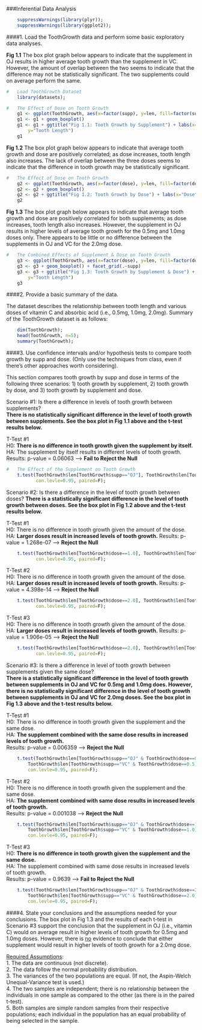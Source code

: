 ###Inferential Data Analysis

```r
    suppressWarnings(library(plyr));
    suppressWarnings(library(ggplot2));
```
  
  
####1. Load the ToothGrowth data and perform some basic exploratory data analyses.
  
**Fig 1.1**  The box plot graph below appears to indicate that the supplement in OJ results in higher average tooth growth than the supplement in VC.  However, the amount of overlap between the two seems to indicate that the difference may not be statistically significant.  The two supplements could on average perform the same.
```r
#   Load ToothGrowth Dataset    
    library(datasets);

#   The Effect of Dose on Tooth Growth
    g1 <- ggplot(ToothGrowth, aes(x=factor(supp), y=len, fill=factor(supp)))
    g1 <- g1 + geom_boxplot() 
    g1 <- g1 + ggtitle("Fig 1.1: Tooth Growth by Supplement") + labs(x="Supplement", 
        y="Tooth Length")
    g1
```

**Fig 1.2**  The box plot graph below appears to indicate that average tooth growth and dose are positively correlated; as dose increases, tooth length also increases.  The lack of overlap between the three doses seems to indicate that the difference in tooth growth may be statistically significant.  
```r
#   The Effect of Dose on Tooth Growth
    g2 <- ggplot(ToothGrowth, aes(x=factor(dose), y=len, fill=factor(dose)))
    g2 <- g2 + geom_boxplot() 
    g2 <- g2 + ggtitle("Fig 1.2: Tooth Growth by Dose") + labs(x="Dose", y="Tooth Length")
    g2
```
  
**Fig 1.3**  The box plot graph below appears to indicate that average tooth growth and dose are positively correlated for both supplements; as dose increases, tooth length also increases.  However, the supplement in OJ results in higher levels of average tooth growth for the 0.5mg and 1.0mg doses only.  There appears to be little or no difference between the supplements in OJ and VC for the 2.0mg dose.  
```r
#   The Combined Effects of Supplement & Dose on Tooth Growth
    g3 <- ggplot(ToothGrowth, aes(x=factor(dose), y=len, fill=factor(dose)))
    g3 <- g3 + geom_boxplot() + facet_grid(.~supp) 
    g3 <- g3 + ggtitle("Fig 1.3: Tooth Growth by Supplement & Dose") + labs(x="Dose", 
        y="Tooth Length")
    g3
```
  
####2. Provide a basic summary of the data.

The dataset describes the relationship between tooth length and various doses of vitamin C and absorbic acid (i.e., 0.5mg, 1.0mg, 2.0mg).  Summary of the ToothGrowth dataset is as follows:
```r
    dim(ToothGrowth);
    head(ToothGrowth, n=5);
    summary(ToothGrowth);
```

####3. Use confidence intervals and/or hypothesis tests to compare tooth growth by supp and dose. (Only use the techniques from class, even if there's other approaches worth considering).
  
This section compares tooth growth by supp and dose in terms of the following three scenarios: 1) tooth growth by supplement, 2) tooth growth by dose, and 3) tooth growth by supplement and dose.  
  
Scenario #1: Is there a difference in levels of tooth growth between supplements?  
**There is no statistically significant difference in the level of tooth growth between supplements.  See the box plot in Fig 1.1 above and the t-test results below.**  
  
T-Test #1  
H0: **There is no difference in tooth growth given the supplement by itself.**  
HA: The supplement by itself results in different levels of tooth growth.  
Results: p-value = 0.06063 --> **Fail to Reject the Null**
```r
#   The Effect of the Supplement on Tooth Growth
    t.test(ToothGrowth$len[ToothGrowth$supp=="OJ"], ToothGrowth$len[ToothGrowth$supp=="VC"],
           con.levle=0.95, paired=F);
```
  
Scenario #2: Is there a difference in the level of tooth growth between doses? 
**There is a statistically significant difference in the level of tooth growth between doses.  See the box plot in Fig 1.2 above and the t-test results below.**  
  
T-Test #1  
H0: There is no difference in tooth growth given the amount of the dose.  
HA: **Larger doses result in increased levels of tooth growth.**
Results: p-value = 1.268e-07 --> **Reject the Null**  
```r
    t.test(ToothGrowth$len[ToothGrowth$dose==1.0], ToothGrowth$len[ToothGrowth$dose==0.5],
           con.levle=0.95, paired=F);
```
  
T-Test #2  
H0: There is no difference in tooth growth given the amount of the dose.  
HA: **Larger doses result in increased levels of tooth growth.**
Results: p-value = 4.398e-14 --> **Reject the Null**  
```r
    t.test(ToothGrowth$len[ToothGrowth$dose==2.0], ToothGrowth$len[ToothGrowth$dose==0.5],
           con.levle=0.95, paired=F);
```
  
T-Test #3  
H0: There is no difference in tooth growth given the amount of the dose.  
HA: **Larger doses result in increased levels of tooth growth.**
Results: p-value = 1.906e-05 --> **Reject the Null**  
```r
    t.test(ToothGrowth$len[ToothGrowth$dose==2.0], ToothGrowth$len[ToothGrowth$dose==1.0],
           con.levle=0.95, paired=F);
```
  
Scenario #3: Is there a difference in level of tooth growth between supplements given the same dose?  
**There is a statistically significant difference in the level of tooth growth between supplements in OJ and VC for 0.5mg and 1.0mg does.  However, there is no statistically significant difference in the level of tooth growth between supplements in OJ and VC for 2.0mg doses.  See the box plot in Fig 1.3 above and the t-test results below.**   
  
T-Test #1  
H0: There is no difference in tooth growth given the supplement and the same dose.  
HA: **The supplement combined with the same dose results in increased levels of tooth growth.**  
Results: p-value = 0.006359 --> **Reject the Null** 
```r
    t.test(ToothGrowth$len[ToothGrowth$supp=="OJ" & ToothGrowth$dose==0.5], 
        ToothGrowth$len[ToothGrowth$supp=="VC" & ToothGrowth$dose==0.5], 
        con.levle=0.95, paired=F);
```
  
T-Test #2  
H0: There is no difference in tooth growth given the supplement and the same dose.  
HA: **The supplement combined with same dose results in increased levels of tooth growth.**  
Results: p-value = 0.001038 --> **Reject the Null** 
```r
    t.test(ToothGrowth$len[ToothGrowth$supp=="OJ" & ToothGrowth$dose==1.0], 
        ToothGrowth$len[ToothGrowth$supp=="VC" & ToothGrowth$dose==1.0], 
        con.levle=0.95, paired=F);
```
  
T-Test #3  
H0: **There is no difference in tooth growth given the supplement and the same dose.**  
HA: The supplement combined with same dose results in increased levels of tooth growth.  
Results: p-value = 0.9639 --> **Fail to Reject the Null**
```r
    t.test(ToothGrowth$len[ToothGrowth$supp=="OJ" & ToothGrowth$dose==2.0], 
        ToothGrowth$len[ToothGrowth$supp=="VC" & ToothGrowth$dose==2.0], 
        con.levle=0.95, paired=F);
```
  
####4. State your conclusions and the assumptions needed for your conclusions. 
The box plot in Fig 1.3 and the results of each t-test in Scenario #3 support the conclusion that the supplement in OJ (i.e., vitamin C) would on average result in higher levels of tooth growth for 0.5mg and 1.0mg doses.  However, there is <u>no</u> evidence to conclude that either supplement would result in higher levels of tooth growth for a 2.0mg dose.
  
<u>Required Assumptions</u>:  
1. The data are continuous (not discrete).  
2. The data follow the normal probability distribution.  
3. The variances of the two populations are equal.  (If not, the Aspin-Welch Unequal-Variance test is used.)  
4. The two samples are independent; there is no relationship between the individuals in one sample as compared to the other (as there is in the paired t-test).  
5. Both samples are simple random samples from their respective populations; each individual in the population has an equal probability of being selected in the sample.  

